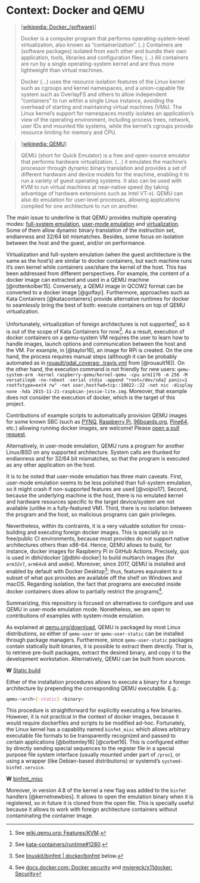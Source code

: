 # Context: Docker and QEMU

> [[wikipedia: Docker_(software)](https://en.wikipedia.org/wiki/Docker_(software))]
>
> Docker is a computer program that performs operating-system-level virtualization, also known as "containerization". (..) Containers are (software packages) isolated from each other and bundle their own application, tools, libraries and configuration files; (...) All containers are run by a single operating-system kernel and are thus more lightweight than virtual machines.
>
> Docker (...) uses the resource isolation features of the Linux kernel such as cgroups and kernel namespaces, and a union-capable file system such as OverlayFS and others to allow independent "containers" to run within a single Linux instance, avoiding the overhead of starting and maintaining virtual machines (VMs). The Linux kernel's support for namespaces mostly isolates an application's view of the operating environment, including process trees, network, user IDs and mounted file systems, while the kernel's cgroups provide resource limiting for memory and CPU.

> [[wikipedia: QEMU](https://en.wikipedia.org/wiki/QEMU)]
>
> QEMU (short for Quick Emulator) is a free and open-source emulator that performs hardware virtualization. (...) it emulates the machine's processor through dynamic binary translation and provides a set of different hardware and device models for the machine, enabling it to run a variety of guest operating systems. It also can be used with KVM to run virtual machines at near-native speed (by taking advantage of hardware extensions such as Intel VT-x). QEMU can also do emulation for user-level processes, allowing applications compiled for one architecture to run on another.

The main issue to underline is that QEMU provides multiple operating modes: [full-system emulation](https://qemu.weilnetz.de/doc/qemu-doc.html#QEMU-System-emulator-for-non-PC-targets), [user-mode emulation](https://qemu.weilnetz.de/doc/qemu-doc.html#QEMU-User-space-emulator) and [virtualization](https://wiki.qemu.org/Features/KVM). Some of them allow dynamic binary translation of the instruction set, endianness and 32/64 bit mismatches. Besides, some focus on isolation between the host and the guest, and/or on performance.

Virtualization and full-system emulation (when the guest architecture is the same as the host's) are similar to docker containers, but each machine runs it's own kernel while containers use/share the kernel of the host. This has been addressed from different perspectives. For example, the content of a docker image can extracted and used in a QEMU machine [@rottenkolber15]. Conversely, a QEMU image in QCOW2 format can be converted to a docker image [@golfayi]. Furthermore, approaches such as Kata Containers [@katacontainers] provide alternative runtimes for docker to seamlessly bring the best of both: execute containers on top of QEMU virtualization.

Unfortunately, virtualization of foreign architectures is not supported^[See [wiki.qemu.org: Features/KVM](https://wiki.qemu.org/Features/KVM).], so it is out of the scope of Kata Containers for now^[See [kata-containers/runtime#1280](https://github.com/kata-containers/runtime/issues/1280).]. As a result, execution of docker containers on a qemu-system VM requires the user to learn how to handle images, launch options and communication between the host and the VM. For example, in [@taylor16], an image for RPi is created. On the one hand, the process requires manual steps (although it can be probably automated as in [rouault/gdal_coverag: .travis.yml](https://github.com/rouault/gdal_coverage/blob/freebsd9.2/.travis.yml) from [@rouault16]). On the other hand, the execution command is not friendly for new users: `qemu-system-arm -kernel raspberry-qemu/kernel-qemu -cpu arm1176 -m 256 -M versatilepb -no-reboot -serial stdio -append "root=/dev/sda2 panic=1 rootfstype=ext4 rw" -net user,hostfwd=tcp::10022-:22 -net nic -display none -hda 2015-11-21-raspbian-jessie-lite.img`. Moreover, that example does not consider the execution of docker, which is the target of this project.

<aside>
Contributions of example scripts to automatically provision QEMU images for some known SBC (such as [PYNQ](http://www.pynq.io/board.html), [Raspberry Pi](https://www.raspberrypi.org/), [96boards.org](https://www.96boards.org/), [Pine64](https://www.pine64.org), etc.) allowing running docker images, are welcome! Please [open a pull request](https://github.com/dbhi/qus/compare).
</aside>

Alternatively, in user-mode emulation, QEMU runs a program for another Linux/BSD on any supported architecture. System calls are thunked for endianness and for 32/64 bit mismatches, so that the program is executed as any other application on the host.

It is to be noted that user-mode emulation has three main caveats. First, user-mode emulation seems to be less polished than full-system emulation, so it might crash if non-supported features are used [@voipio17]. Second, because the underlying machine is the host, there is no emulated kernel and hardware resources specific to the target device/system are not available (unlike in a fully-featured VM). Third, there is no isolation between the program and the host, so malicious programs can gain privileges.

Nevertheless, within its contraints, it is a very valuable solution for cross-building and executing foreign docker images. This is specially so in free/public CI environments, because most provides do not support native architectures others than x86-64. Hence, QEMU allows to build, for instance, docker images for Raspberry Pi in GitHub Actions. Precisely, *qus* is used in dbhi/docker [@dbhi-docker] to build multiarch images (for `arm32v7`, `arm64v8` and `amd64`). Moreover, since 2017, QEMU is installed and enabled by default with Docker Desktop^[See [linuxkit/binfmt | docker/binfmt](#linuxkitbinfmt-dockerbinfmt) below.]; thus, features equivalent to a subset of what *qus* provides are available off the shelf on Windows and macOS. Regarding isolation, the fact that programs are executed inside docker containers does allow to partially restrict the programs^[See [docs.docker.com: Docker security](https://docs.docker.com/engine/security/security/) and [mviereck/x11docker: Security](https://github.com/mviereck/x11docker#security)].

Summarizing, this repository is focused on alternatives to configure and use QEMU in user-mode emulation mode. Nonetheless, we are open to contributions of examples with system-mode emulation.

As explained at [qemu.org/download](https://www.qemu.org/download/), QEMU is packaged by most Linux distributions, so either of `qemu-user` or `qemu-user-static` can be installed through package managers. Furthermore, since `qemu-user-static` packages contain statically built binaries, it is possible to extract them directly. That is, to retrieve pre-built packages, extract the desired binary, and copy it to the development workstation. Alternatively, QEMU can be built from sources.

<aside>
**W** [Static build](https://en.wikipedia.org/wiki/Static_build)
</aside>

Either of the installation procedures allows to execute a binary for a foreign architecture by prepending the corresponding QEMU executable. E.g.:

``` bash
qemu-<arch>[-static] <binary>
```

This procedure is straightforward for explicitly executing a few binaries. However, it is not practical in the context of docker images, because it would require dockerfiles and scripts to be modified ad-hoc. Fortunately, the Linux kernel has a capability named `binfmt_misc` which allows arbitrary executable file formats to be transparently recognized and passed to certain applications [@bottomley16] [@corbet16]. This is configured either by directly sending special sequences to the register file in a special purpose file system interface (usually mounted under part of `/proc`), or using a wrapper (like Debian-based distributions) or systemd's `systemd-binfmt.service`.

<aside>
**W** [binfmt_misc](https://en.wikipedia.org/wiki/Binfmt_misc)
</aside>

Moreover, in version 4.8 of the kernel a new flag was added to the `binfmt` handlers [@kernelnewbies]. It allows to open the emulation binary when it is registered, so in future it is cloned from the open file. This is specially useful because it allows to work with foreign architecture containers without contaminating the container image.
